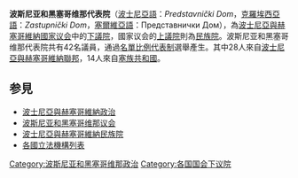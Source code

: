 {{unreferenced|time=2015-12-20T10:13:49+00:00}}
'''波斯尼亚和黑塞哥维那代表院'''（[[波士尼亞語|波士尼亞語]]：''Predstavnički Dom''，[[克羅埃西亞語|克羅埃西亞語]]：''Zastupnički Dom''，[[塞爾維亞語|塞爾維亞語]]：Представнички Дом），為[[波士尼亞與赫塞哥維納|波士尼亞與赫塞哥維納]][[波斯尼亚和黑塞哥维那议会|國家议会]]中的[[下議院|下議院]]，國家议会的[[上議院|上議院]]則為[[波士尼亞與赫塞哥維納民族院|民族院]]。波斯尼亚和黑塞哥维那代表院共有42名議員，通過[[名單比例代表制|名單比例代表制]]選舉產生。其中28人來自[[波士尼亞與赫塞哥維納聯邦|波士尼亞與赫塞哥維納聯邦]]，14人來自[[塞族共和國|塞族共和國]]。

==参見==
*[[波士尼亞與赫塞哥維納政治|波士尼亞與赫塞哥維納政治]]
*[[波斯尼亚和黑塞哥维那议会|波斯尼亚和黑塞哥维那议会]]
*[[波士尼亞與赫塞哥維納民族院|波士尼亞與赫塞哥維納民族院]]
*[[各國立法機構列表|各國立法機構列表]]
{{國家下議院}}
[[Category:波斯尼亚和黑塞哥维那政治|Category:波斯尼亚和黑塞哥维那政治]]
[[Category:各国国会下议院|Category:各国国会下议院]]